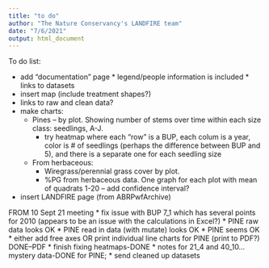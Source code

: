 ```yaml
---
title: "to do"
author: "The Nature Conservancy's LANDFIRE team"
date: "7/6/2021"
output: html_document
---
```


To do list:

* add "documentation" page
        * legend/people information is included
        * links to datasets
* insert map (include treatment shapes?)
* links to raw and clean data?
* make charts:
    * Pines – by plot.  Showing number of stems over time within each size class:  seedlings, A-J.
        * try heatmap where each "row" is a BUP, each colum is a year, color is # of seedlings (perhaps the difference between BUP and 5), and there is a separate one for each seedling size
    * From herbaceous:
        * Wiregrass/perennial grass cover by plot.   
        * %PG from herbaceous data.  One graph for each plot with mean of quadrats 1-20 – add confidence interval?

* insert LANDFIRE page (from ABRPwfArchive)

FROM 10 Sept 21 meeting
* fix issue with BUP 7_1 which has several points for 2010 (appears to be an issue with the calculations in Excel?)
    * PINE raw data looks OK
    * PINE read in data (with mutate) looks OK
    * PINE seems OK
* either add free axes OR print individual line charts for PINE (print to PDF?) DONE--PDF
* finish fixing heatmaps-DONE
* notes for 21_4 and 40_10...mystery data-DONE for PINE; 
* send cleaned up datasets

